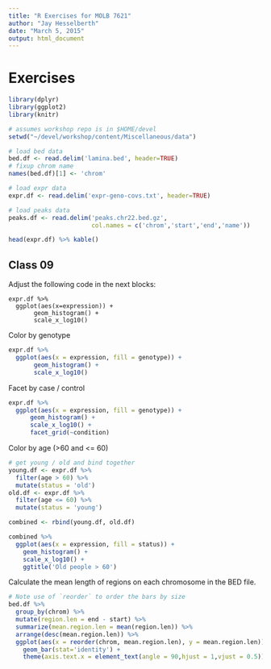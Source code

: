 ```yaml
---
title: "R Exercises for MOLB 7621"
author: "Jay Hesselberth"
date: "March 5, 2015"
output: html_document
---
```


# Exercises

```r
library(dplyr)
library(ggplot2)
library(knitr)
```

```r
# assumes workshop repo is in $HOME/devel
setwd("~/devel/workshop/content/Miscellaneous/data")

# load bed data
bed.df <- read.delim('lamina.bed', header=TRUE)
# fixup chrom name
names(bed.df)[1] <- 'chrom'

# load expr data
expr.df <- read.delim('expr-geno-covs.txt', header=TRUE)

# load peaks data
peaks.df <- read.delim('peaks.chr22.bed.gz', 
                       col.names = c('chrom','start','end','name'))
```

```r
head(expr.df) %>% kable()
```
## Class 09

Adjust the following code in the next blocks:

```
expr.df %>%
  ggplot(aes(x=expression)) +
       geom_histogram() +
       scale_x_log10()
```

Color by genotype

```r
expr.df %>%
  ggplot(aes(x = expression, fill = genotype)) +
       geom_histogram() +
       scale_x_log10()
```

Facet by case / control

```r
expr.df %>%
  ggplot(aes(x = expression, fill = genotype)) +
      geom_histogram() +
      scale_x_log10() +
      facet_grid(~condition)
```

Color by age (>60 and <= 60)

```r
# get young / old and bind together
young.df <- expr.df %>%
  filter(age > 60) %>%
  mutate(status = 'old')
old.df <- expr.df %>%
  filter(age <= 60) %>%
  mutate(status = 'young')

combined <- rbind(young.df, old.df)

combined %>%
  ggplot(aes(x = expression, fill = status)) +
    geom_histogram() +
    scale_x_log10() + 
    ggtitle('Old people > 60')
```

Calculate the mean length of regions on each chromosome in the BED file.

```r
# Note use of `reorder` to order the bars by size
bed.df %>%
  group_by(chrom) %>%
  mutate(region.len = end - start) %>%
  summarize(mean.region.len = mean(region.len)) %>%
  arrange(desc(mean.region.len)) %>%
  ggplot(aes(x = reorder(chrom, mean.region.len), y = mean.region.len)) +
    geom_bar(stat='identity') + 
    theme(axis.text.x = element_text(angle = 90,hjust = 1,vjust = 0.5))
```  
